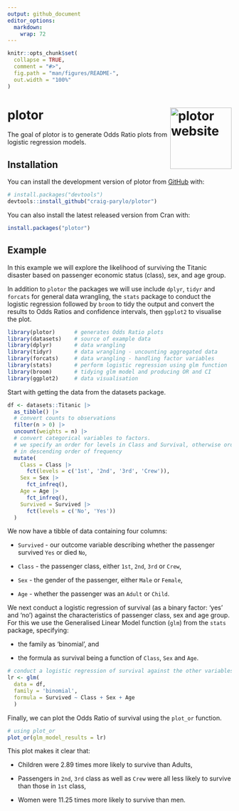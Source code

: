 ```yaml
---
output: github_document
editor_options: 
  markdown: 
    wrap: 72
---
```


<!-- README.md is generated from README.Rmd. Please edit that file -->

```r
knitr::opts_chunk$set(
  collapse = TRUE,
  comment = "#>",
  fig.path = "man/figures/README-",
  out.width = "100%"
)
```

# plotor <a href="https://craig-parylo.github.io/plotor/"><img src="man/figures/logo.png" alt="plotor website" align="right" height="138"/></a>

<!-- badges: start -->

<!-- badges: end -->

The goal of plotor is to generate Odds Ratio plots from logistic
regression models.

## Installation

You can install the development version of plotor from
[GitHub](https://github.com/) with:

``` r
# install.packages("devtools")
devtools::install_github("craig-parylo/plotor")
```

You can also install the latest released version from Cran with:

``` r
install.packages("plotor")
```

## Example

In this example we will explore the likelihood of surviving the Titanic
disaster based on passenger economic status (class), sex, and age group.

In addition to `plotor` the packages we will use include `dplyr`,
`tidyr` and `forcats` for general data wrangling, the `stats` package to
conduct the logistic regression followed by `broom` to tidy the output
and convert the results to Odds Ratios and confidence intervals, then
`ggplot2` to visualise the plot.

```r
library(plotor)      # generates Odds Ratio plots
library(datasets)    # source of example data
library(dplyr)       # data wrangling
library(tidyr)       # data wrangling - uncounting aggregated data
library(forcats)     # data wrangling - handling factor variables
library(stats)       # perform logistic regression using glm function
library(broom)       # tidying glm model and producing OR and CI
library(ggplot2)     # data visualisation
```

Start with getting the data from the datasets package.

```r
df <- datasets::Titanic |> 
  as_tibble() |> 
  # convert counts to observations
  filter(n > 0) |>
  uncount(weights = n) |>
  # convert categorical variables to factors.
  # we specify an order for levels in Class and Survival, otherwise ordering
  # in descending order of frequency
  mutate(
    Class = Class |>
      fct(levels = c('1st', '2nd', '3rd', 'Crew')),
    Sex = Sex |>
      fct_infreq(),
    Age = Age |>
      fct_infreq(),
    Survived = Survived |>
      fct(levels = c('No', 'Yes'))
  )
```

We now have a tibble of data containing four columns:

-   `Survived` - our outcome variable describing whether the passenger
    survived `Yes` or died `No`,

-   `Class` - the passenger class, either `1st`, `2nd`, `3rd` or `Crew`,

-   `Sex` - the gender of the passenger, either `Male` or `Female`,

-   `Age` - whether the passenger was an `Adult` or `Child`.

We next conduct a logistic regression of survival (as a binary factor:
'yes' and 'no') against the characteristics of passenger class, sex and
age group. For this we use the Generalised Linear Model function (`glm`)
from the `stats` package, specifying:

-   the family as 'binomial', and

-   the formula as survival being a function of `Class`, `Sex` and
    `Age`.

```r
# conduct a logistic regression of survival against the other variables
lr <- glm(
  data = df, 
  family = 'binomial', 
  formula = Survived ~ Class + Sex + Age
  )
```

Finally, we can plot the Odds Ratio of survival using the `plot_or`
function.

```r
# using plot_or 
plot_or(glm_model_results = lr)
```

This plot makes it clear that:

-   Children were 2.89 times more likely to survive than Adults,

-   Passengers in `2nd`, `3rd` class as well as `Crew` were all less
    likely to survive than those in `1st` class,

-   Women were 11.25 times more likely to survive than men.
